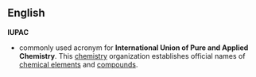 ==English==

'''IUPAC'''

*commonly used acronym for '''International Union of Pure and Applied Chemistry'''.  This [[chemistry]] organization establishes official names of [[chemical element]]s and [[compound]]s.